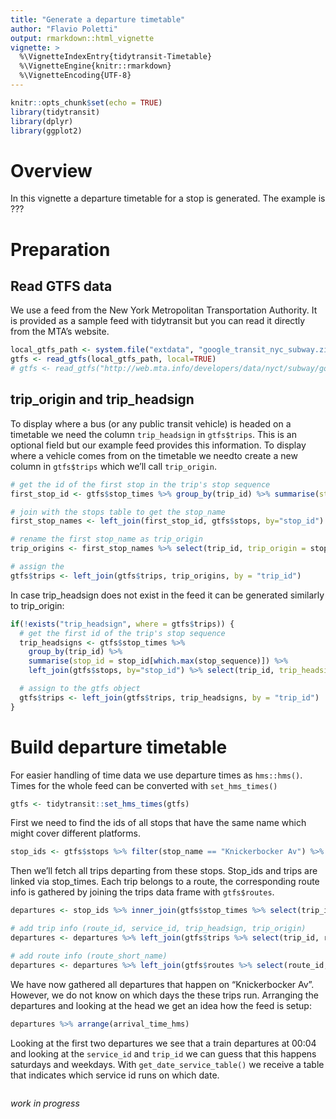 ```yaml
---
title: "Generate a departure timetable"
author: "Flavio Poletti"
output: rmarkdown::html_vignette
vignette: >
  %\VignetteIndexEntry{tidytransit-Timetable}
  %\VignetteEngine{knitr::rmarkdown}
  %\VignetteEncoding{UTF-8}
---
```


```r
knitr::opts_chunk$set(echo = TRUE)
library(tidytransit)
library(dplyr)
library(ggplot2)
```

# Overview

In this vignette a departure timetable for a stop is generated. The example is ???

# Preparation

## Read GTFS data

We use a feed from the New York Metropolitan Transportation Authority. It is provided as a sample feed with tidytransit but you can read it directly from the MTA's website. 

```r
local_gtfs_path <- system.file("extdata", "google_transit_nyc_subway.zip", package = "tidytransit")
gtfs <- read_gtfs(local_gtfs_path, local=TRUE)
# gtfs <- read_gtfs("http://web.mta.info/developers/data/nyct/subway/google_transit.zip")
```

## trip_origin and trip_headsign

To display where a bus (or any public transit vehicle) is headed on a timetable we need the column `trip_headsign` in `gtfs$trips`. This is an optional field but our example feed provides this information. To display where a vehicle comes from on the timetable we needto create a new column in `gtfs$trips` which we'll call `trip_origin`.

```r
# get the id of the first stop in the trip's stop sequence
first_stop_id <- gtfs$stop_times %>% group_by(trip_id) %>% summarise(stop_id = stop_id[which.min(stop_sequence)])

# join with the stops table to get the stop_name
first_stop_names <- left_join(first_stop_id, gtfs$stops, by="stop_id")

# rename the first stop_name as trip_origin
trip_origins <- first_stop_names %>% select(trip_id, trip_origin = stop_name)

# assign the 
gtfs$trips <- left_join(gtfs$trips, trip_origins, by = "trip_id")
```

In case trip_headsign does not exist in the feed it can be generated similarly to trip_origin:

```r
if(!exists("trip_headsign", where = gtfs$trips)) {
  # get the first id of the trip's stop sequence
  trip_headsigns <- gtfs$stop_times %>% 
    group_by(trip_id) %>% 
    summarise(stop_id = stop_id[which.max(stop_sequence)]) %>% 
    left_join(gtfs$stops, by="stop_id") %>% select(trip_id, trip_headsign = stop_name)

  # assign to the gtfs object 
  gtfs$trips <- left_join(gtfs$trips, trip_headsigns, by = "trip_id")
}
```

# Build departure timetable

For easier handling of time data we use departure times as `hms::hms()`. Times for the whole feed can be converted with `set_hms_times()`

```r
gtfs <- tidytransit::set_hms_times(gtfs)
```


First we need to find the ids of all stops that have the same name which might cover different platforms.

```r
stop_ids <- gtfs$stops %>% filter(stop_name == "Knickerbocker Av") %>% select(stop_id)
```

Then we'll fetch all trips departing from these stops. Stop_ids and trips are linked via stop_times. Each trip belongs to a route, the corresponding route info is gathered by joining the trips data frame with `gtfs$routes`.

```r
departures <- stop_ids %>% inner_join(gtfs$stop_times %>% select(trip_id, arrival_time_hms, departure_time_hms, stop_id), by = "stop_id")

# add trip info (route_id, service_id, trip_headsign, trip_origin)
departures <- departures %>% left_join(gtfs$trips %>% select(trip_id, route_id, service_id, trip_headsign, trip_origin), by = "trip_id")

# add route info (route_short_name)
departures <- departures %>% left_join(gtfs$routes %>% select(route_id, route_short_name), by = "route_id")
```

We have now gathered all departures that happen on "Knickerbocker Av". However, we do not know on which days the these trips run. Arranging the departures and looking at the head we get an idea how the feed is setup:

```r
departures %>% arrange(arrival_time_hms)
```

Looking at the first two departures we see that a train departures at 00:04 and looking at the `service_id` and `trip_id` we can guess that this happens saturdays and weekdays.  With `get_date_service_table()` we receive a table that indicates which service id runs on which date.

```r

```

_work in progress_
